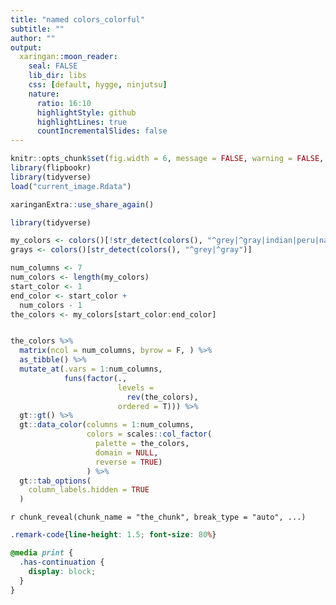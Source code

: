 ```yaml
---
title: "named colors_colorful"
subtitle: ""
author: ""
output:
  xaringan::moon_reader:
    seal: FALSE
    lib_dir: libs
    css: [default, hygge, ninjutsu]
    nature:
      ratio: 16:10
      highlightStyle: github
      highlightLines: true
      countIncrementalSlides: false
---
```




```r
knitr::opts_chunk$set(fig.width = 6, message = FALSE, warning = FALSE, comment = "", cache = F)
library(flipbookr)
library(tidyverse)
load("current_image.Rdata")
```


```r
xaringanExtra::use_share_again()
```


```r
library(tidyverse)

my_colors <- colors()[!str_detect(colors(), "^grey|^gray|indian|peru|navajo")]
grays <- colors()[str_detect(colors(), "^grey|^gray")]

num_columns <- 7
num_colors <- length(my_colors)
start_color <- 1
end_color <- start_color + 
  num_colors - 1
the_colors <- my_colors[start_color:end_color]


the_colors %>% 
  matrix(ncol = num_columns, byrow = F, ) %>% 
  as_tibble() %>% 
  mutate_at(.vars = 1:num_columns, 
            funs(factor(., 
                        levels = 
                          rev(the_colors), 
                        ordered = T))) %>% 
  gt::gt() %>% 
  gt::data_color(columns = 1:num_columns,
                 colors = scales::col_factor(
                   palette = the_colors,
                   domain = NULL,
                   reverse = TRUE)
                 ) %>%
  gt::tab_options(
    column_labels.hidden = TRUE
  )
```

`r chunk_reveal(chunk_name = "the_chunk", break_type = "auto", ...)`



```css
.remark-code{line-height: 1.5; font-size: 80%}

@media print {
  .has-continuation {
    display: block;
  }
}
```

